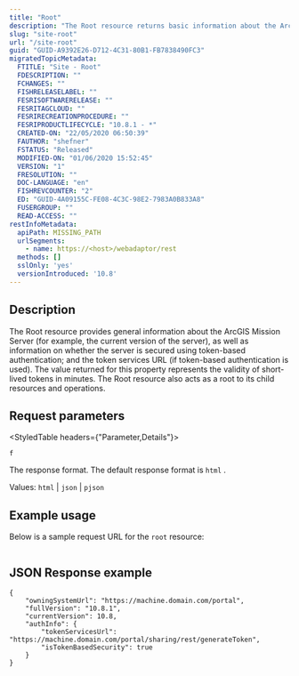 ```yaml
---
title: "Root"
description: "The Root resource returns basic information about the ArcGIS Mission Server site."
slug: "site-root"
url: "/site-root"
guid: "GUID-A9392E26-D712-4C31-80B1-FB7838490FC3"
migratedTopicMetadata:
  FTITLE: "Site - Root"
  FDESCRIPTION: ""
  FCHANGES: ""
  FISHRELEASELABEL: ""
  FESRISOFTWARERELEASE: ""
  FESRITAGCLOUD: ""
  FESRIRECREATIONPROCEDURE: ""
  FESRIPRODUCTLIFECYCLE: "10.8.1 - *"
  CREATED-ON: "22/05/2020 06:50:39"
  FAUTHOR: "shefner"
  FSTATUS: "Released"
  MODIFIED-ON: "01/06/2020 15:52:45"
  VERSION: "1"
  FRESOLUTION: ""
  DOC-LANGUAGE: "en"
  FISHREVCOUNTER: "2"
  ED: "GUID-4A09155C-FE08-4C3C-98E2-7983A0B833A8"
  FUSERGROUP: ""
  READ-ACCESS: ""
restInfoMetadata:
  apiPath: MISSING_PATH
  urlSegments:
    - name: https://<host>/webadaptor/rest
  methods: []
  sslOnly: 'yes'
  versionIntroduced: '10.8'
---
```


## Description

The Root resource provides general information about the  ArcGIS Mission Server (for example, the current version of the server), as well as information on whether the server is secured using token-based authentication; and the token services URL (if token-based authentication is used). The value returned for this property represents the validity of short-lived tokens in minutes. The Root resource also acts as a root to its child resources and operations.

##  Request parameters

<StyledTable headers={"Parameter,Details"}>

<StyledTableRow>

<StyledTableCell cellStyle="markdown">

`f` 

</StyledTableCell>

<StyledTableCell cellStyle="markdown">

The response format. The default response format is `html` . 

Values: `html`  \| `json`  \| `pjson` 

</StyledTableCell>

</StyledTableRow>

</StyledTable>

## Example usage

Below is a sample request URL for the `root`  resource:

```javascript

```

 

## JSON Response example

```other
{
    "owningSystemUrl": "https://machine.domain.com/portal",
    "fullVersion": "10.8.1",
    "currentVersion": 10.8,
    "authInfo": {
        "tokenServicesUrl": "https://machine.domain.com/portal/sharing/rest/generateToken",
        "isTokenBasedSecurity": true
    }
}

```

 
